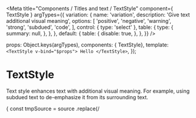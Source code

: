 
<Meta
  title="Components / Titles and text / TextStyle"
  component={ TextStyle }
  argTypes={{
    variation: {
      name: 'variation',
      description: 'Give text additional visual meaning',
      options: [
        'positive',
        'negative',
        'warning',
        'strong',
        'subdued',
        'code',
      ],
      control: { type: 'select' },
      table: {
        type: {
          summary: null,
        },
      },
    },
    default: {
      table: {
        disable: true,
      },
    },
  }}
/>

  props: Object.keys(argTypes),
  components: { TextStyle},
  template: `<TextStyle v-bind="$props"> Hello </TextStyle>`,
});

# TextStyle

Text style enhances text with additional visual meaning. For example, using subdued text to de-emphasize it from its surrounding text.

<Canvas>
  <Story
    name="TextStyle"
    height="60px"
    parameters={{
      docs: {
        transformSource: (source) => {
          const tmpSource = source
            .replace(/<template>/, '')
            .replace(/<\/template>/, '');
          return tmpSource;
        },
      },
    }}
  >
    {Template.bind({})}
  </Story>
</Canvas>

<ArgsTable story="TextStyle" />
